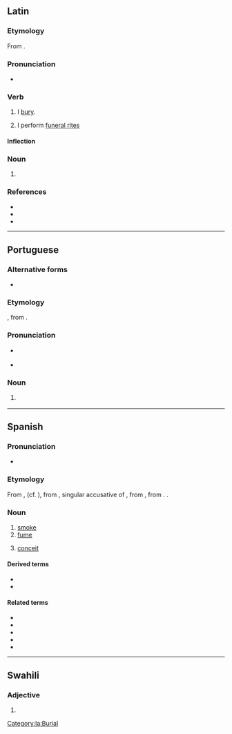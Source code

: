 {{also|hûmo}}
==Latin==

===Etymology===
From {{m|la|humus||soil}}.

===Pronunciation===
* {{la-IPA|humō}}

===Verb===
{{la-verb|humō|humāre|humāvī|humātum|conj=1}}

# I [[bury]].
# {{lb|la|figuratively}} I perform [[funeral rites]]

====Inflection====
{{la-conj-1st|hum|humāv|humāt}}

===Noun===
{{la-noun-form|humō}}

# {{inflection of|humus||abl|s|lang=la}}

===References===
* {{R:L&S}}
* {{R:Elementary Lewis}}
* {{R:Gaffiot}}

[[Category:la:Burial]]

----

==Portuguese==

===Alternative forms===
* {{l|pt|húmus}}

===Etymology===
{{bor|pt|la|humus||earth, soil, ground}}, from {{der|pt|ine-pro|*dʰéǵʰōm||earth}}.

===Pronunciation===
* {{a|Portugal|Brazil}} {{IPA|/ˈu.mu/|lang=pt}}
* {{hyphenation|hu|mo|lang=pt}}

===Noun===
{{pt-noun|m}}

# {{l|en|humus}} {{gloss|natural organic compounds found in the soil}}

----

==Spanish==

===Pronunciation===
* {{IPA|/ˈu.mo/|lang=es}}

===Etymology===
From {{inh|es|osp|fumo}}, (cf. {{cog|lad|umo}}), from {{inh|es|la|fūmum}}, singular accusative of {{m|la|fūmus}}, from {{inh|es|itc-pro|*fūmos}}, from {{inh|es|ine-pro|*dʰuh₂mós}}. {{doublet|fumo|lang=es}}.

===Noun===
{{es-noun|m}}

# [[smoke]]
# [[fume]]
# {{lb|es|usually in plural}} [[conceit]]

====Derived terms====
* {{l|es|bajar los humos}}
* {{l|es|humareda}}

====Related terms====
* {{l|es|ahumar}}
* {{l|es|humar}}
* {{l|es|humear}}
* {{l|es|fumar}}
* {{l|es|esfumar}}

----

==Swahili==

===Adjective===
{{head|sw|adjective form}}

# {{sw-adj form of|mu|hiyo||no-}}